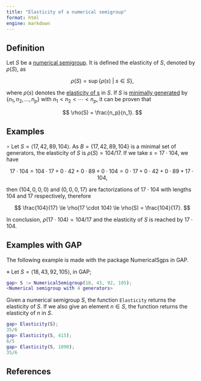 ```yaml
---
title: "Elasticity of a numerical semigroup"
format: html
engine: markdown
---
```


## Definition

Let $S$ be a [numerical semigroup](../Basic-concepts/Numerical-semigroup.qmd). It is defined the elasticity of $S$, denoted by $\rho(S)$, as

$$
\rho(S) = \sup \{\rho(s) ~ | ~ s \in S\},
$$

where $\rho(s)$ denotes the [elasticity of s](Elasticity-of-an-element.qmd) in $S$. If $S$ is [minimally generated](../Basic-concepts/Minimal-set-of-generators.qmd) by $\{n_1, n_2, \ldots, n_p\}$ with $n_1 < n_2 < \cdots < n_p$, it can be proven that

$$
\rho(S) = \frac{n_p}{n_1}.
$$

## Examples

$\circ$ Let $S = \langle 17, 42, 89, 104 \rangle$. As $B = \{17, 42, 89, 104\}$ is a minimal set of generators, the elasticity of $S$ is $\rho(S) = 104/17$. If we take $s = 17 \cdot 104$, we have

$$
17 \cdot 104 = 104 \cdot 17 + 0 \cdot 42 + 0 \cdot 89 + 0 \cdot 104 = 0 \cdot 17 + 0 \cdot 42 + 0 \cdot 89 + 17 \cdot 104,
$$

then $(104,0,0,0)$ and $(0,0,0,17)$ are factorizations of $17 \cdot 104$ with lengths $104$ and $17$ respectively, therefore

$$
\frac{104}{17} \le \rho(17 \cdot 104) \le \rho(S) = \frac{104}{17}.
$$

In conclusion, $\rho(17 \cdot 104) = 104/17$ and the elasticity of $S$ is reached by $17 \cdot 104$.

## Examples with GAP

The following example is made with the package NumericalSgps in GAP.

$\diamond$ Let $S = \langle 18, 43, 92, 105 \rangle$, in GAP;

``` gap
gap> S := NumericalSemigroup(18, 43, 92, 105);
<Numerical semigroup with 4 generators>
```

Given a numerical semigroup $S$, the function `Elasticity` returns the elasticity of $S$. If we also give an element $n \in S$, the function returns the elasticity of $n$ in $S$.

``` gap
gap> Elasticity(S);
35/6
gap> Elasticity(S, 415);
6/5
gap> Elasticity(S, 1890);
35/6
```

## References
